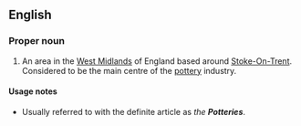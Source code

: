 {{also|potteries}}
==English==
{{wikipedia|Staffordshire Potteries}}

===Proper noun===
{{en-proper noun}}

# {{lb|en|British}} An area in the [[West Midlands]] of England based around [[w:Stoke-On-Trent|Stoke-On-Trent]]. Considered to be the main centre of the [[pottery]] industry.

====Usage notes====
* Usually referred to with the definite article as ''the '''Potteries'''''.